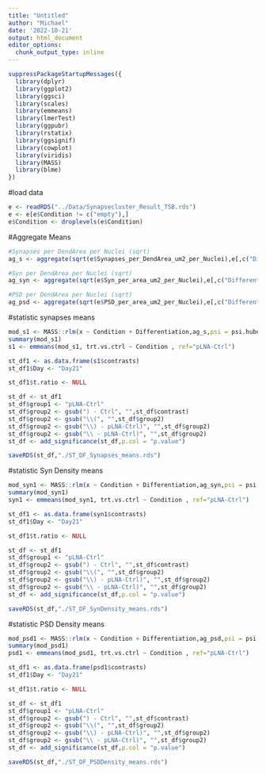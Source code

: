```yaml
---
title: "Untitled"
author: "Michael"
date: '2022-10-21'
output: html_document
editor_options: 
  chunk_output_type: inline
---
```




```r
suppressPackageStartupMessages({
  library(dplyr)
  library(ggplot2)
  library(ggsci)
  library(scales)
  library(emmeans)
  library(lmerTest)
  library(ggpubr)
  library(rstatix)
  library(ggsignif)
  library(cowplot)
  library(viridis)
  library(MASS)
  library(blme)
})
```



#load data
```r
e <- readRDS("../Data/Synapsecluster_Result_TSB.rds")
e <- e[e$Condition != c("empty"),]
e$Condition <- droplevels(e$Condition)
```


#Aggregate Means
```r
#Synapses per DendArea per Nuclei (sqrt)
ag_s <- aggregate(sqrt(e$Synapses_per_DendArea_um2_per_Nuclei),e[,c("Differentiation","Condition")], FUN=mean)
```


```r
#Syn per DendArea per Nuclei (sqrt)
ag_syn <- aggregate(sqrt(e$Syn_per_area_um2_per_Nuclei),e[,c("Differentiation","Condition")], FUN=mean)

#PSD per DendArea per Nuclei (sqrt)
ag_psd <- aggregate(sqrt(e$PSD_per_area_um2_per_Nuclei),e[,c("Differentiation","Condition")], FUN=mean)
```





#statistic synapses means
```r
mod_s1 <- MASS::rlm(x ~ Condition + Differentiation,ag_s,psi = psi.huber)
summary(mod_s1)
s1 <- emmeans(mod_s1, trt.vs.ctrl ~ Condition , ref="pLNA-Ctrl")
```



```r
st_df1 <- as.data.frame(s1$contrasts)
st_df1$Day <- "Day21"

st_df1$t.ratio <- NULL

st_df <- st_df1
st_df$group1 <- "pLNA-Ctrl"
st_df$group2 <- gsub(") - Ctrl", "",st_df$contrast)
st_df$group2 <- gsub("\\(", "",st_df$group2)
st_df$group2 <- gsub("\\) - pLNA-Ctrl)", "",st_df$group2)
st_df$group2 <- gsub("\\ - pLNA-Ctrl)", "",st_df$group2)
st_df <- add_significance(st_df,p.col = "p.value")
```

```r
saveRDS(st_df,"./ST_DF_Synapses_means.rds")
```




#statistic Syn Density means
```r
mod_syn1 <- MASS::rlm(x ~ Condition + Differentiation,ag_syn,psi = psi.huber)
summary(mod_syn1)
syn1 <- emmeans(mod_syn1, trt.vs.ctrl ~ Condition , ref="pLNA-Ctrl")
```



```r
st_df1 <- as.data.frame(syn1$contrasts)
st_df1$Day <- "Day21"

st_df1$t.ratio <- NULL

st_df <- st_df1
st_df$group1 <- "pLNA-Ctrl"
st_df$group2 <- gsub(") - Ctrl", "",st_df$contrast)
st_df$group2 <- gsub("\\(", "",st_df$group2)
st_df$group2 <- gsub("\\) - pLNA-Ctrl)", "",st_df$group2)
st_df$group2 <- gsub("\\ - pLNA-Ctrl)", "",st_df$group2)
st_df <- add_significance(st_df,p.col = "p.value")

saveRDS(st_df,"./ST_DF_SynDensity_means.rds")
```




#statistic PSD Density means
```r
mod_psd1 <- MASS::rlm(x ~ Condition + Differentiation,ag_psd,psi = psi.huber)
summary(mod_psd1)
psd1 <- emmeans(mod_psd1, trt.vs.ctrl ~ Condition , ref="pLNA-Ctrl")
```



```r
st_df1 <- as.data.frame(psd1$contrasts)
st_df1$Day <- "Day21"

st_df1$t.ratio <- NULL

st_df <- st_df1
st_df$group1 <- "pLNA-Ctrl"
st_df$group2 <- gsub(") - Ctrl", "",st_df$contrast)
st_df$group2 <- gsub("\\(", "",st_df$group2)
st_df$group2 <- gsub("\\) - pLNA-Ctrl)", "",st_df$group2)
st_df$group2 <- gsub("\\ - pLNA-Ctrl)", "",st_df$group2)
st_df <- add_significance(st_df,p.col = "p.value")

saveRDS(st_df,"./ST_DF_PSDDensity_means.rds")
```




